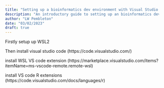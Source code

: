 ```yaml
---
title: "Setting up a bioinformatics dev environment with Visual Studio Code"
description: "An introductory guide to setting up an bioinformatics development environment with visual studio code as the IDE backbone"
author: "LW Pembleton"
date: "03/02/2023"
draft: true
---
```


Firstly setup up WSL2

Then install visual studio code (https://code.visualstudio.com/)

install WSL VS code extension (https://marketplace.visualstudio.com/items?itemName=ms-vscode-remote.remote-wsl)

install VS code R extensions (https://code.visualstudio.com/docs/languages/r)
